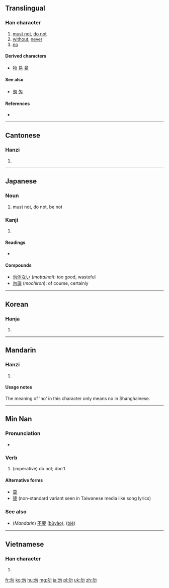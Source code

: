 ==Translingual==

===Han character===
{{Han char|rn=20|rad=勹|as=02|sn=4|four=2722<sub>0</sub>|canj=心竹竹 (PHH)}}

# [[must not]], [[do not]]
# [[without]], [[never]]
# [[no]]

====Derived characters====
* [[物]] [[易]] [[昜]]

====See also====
* [[匆]] [[匁]]

====References====
* {{Han ref|kx=0150.240|dkj=02501|dj=0339.140|hdz=10255.020|uh=52FF|ud=21247|bh=A4C5|bd=42181}}

----

==Cantonese==

===Hanzi===
{{yue-hanzi|jyut=|y=mat6}}

# {{defn|lang=yue|sort=勹02}}

----

==Japanese==

===Noun===
{{ja-noun|k|hira=ぶつ|rom=butsu|hidx=ふつ'}}

{{ja-noun|k|hira=もち|rom=mochi}}

# must not, do not, be not

===Kanji===
{{ja-kanji|grade=|rs=勹02}}

# {{defn|lang=ja|sort=勹02}}

====Readings====
* {{ja-readings|on=[[もち]] (''mochi''), [[ぶつ]] (''butsu''), [[ぼつ]] (''botsu'')|kun=[[なかれ]] ([[勿れ]], ''nakare''), [[なし]] (''nashi'')}}

====Compounds====
* [[勿体ない]] (''mottainai''): too good, wasteful
* [[勿論]] (''mochiron''): of course, certainly

----

==Korean==

===Hanja===
{{ko-hanja|hangeul=[[물]], [[몰]]|rv=mul, mol|mr=mul, mol}}

# {{defn|lang=ko|sort=勹02}}

----

==Mandarin==

===Hanzi===
{{cmn-hanzi|pin=[[qióng]] ([[qiong2]]), [[wù]] ([[wu4]])|wg=ch'iung<sup>2</sup>, wu<sup>4</sup>}}

# {{defn|lang=cmn|sort=勹02}}

====Usage notes====
The meaning of 'no' in this character only means no in Shanghainese.

----

==Min Nan==

===Pronunciation===
* {{IPA|[mai˨˩]|lang=nan}}

===Verb===
{{nan-verb|ts|poj=mài|pojt=mai3|rs=勹02}}

# (imperative) do not; don't

====Alternative forms====
* [[莫]]
* [[嘜]] (non-standard variant seen in Taiwanese media like song lyrics)

===See also===
* (''Mandarin'') [[不要]] ([[bùyào]]), {{zh-ts|別|别}} ([[bié]])

----

==Vietnamese==

===Han character===
{{vi-hantu|[[vật]], [[vặt]], [[vất]]|rs=勹02}}

# {{defn|lang=vi|sort=勹02}}

[[fr:勿]]
[[ko:勿]]
[[hu:勿]]
[[mg:勿]]
[[ja:勿]]
[[pl:勿]]
[[uk:勿]]
[[zh:勿]]